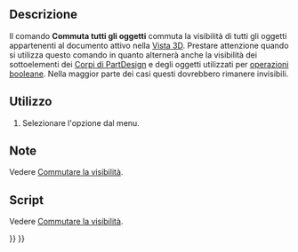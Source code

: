<languages/>

{{Docnav/it
|[[Std_SelectVisibleObjects/it|Seleziona gli oggetti visibili]]
|[[Std_ShowObjects/it|Mostra tuttti gli oggetti]]
|[[Std_View_Menu/it|Menu Visualizza]]
|IconL=Std_SelectVisibleObjects.svg
|IconR=Std_ShowObjects.svg
|IconC=Freecad.svg
}}

{{GuiCommand/it
|Name=Std ToggleObjects
|Name/it=Commuta tutti gli oggetti
|MenuLocation=Visualizza → Visibilità → Commuta tutti gli oggetti
|Workbenches=Tutti
|SeeAlso=[[Std_ToggleVisibility/it|Mostra/Nascondi]], [[Std_ShowSelection/it|Mostra la selezione]], [[Std_HideSelection/it|Nascondi la selezione]], [[Std_ShowObjects/it|Mostra tutti gli oggetti]], [[Std_HideObjects/it|Nascondi tutti gli oggetti]]
}}

<span id="Description"></span>
==Descrizione==

Il comando '''Commuta tutti gli oggetti''' commuta la visibilità di tutti gli oggetti appartenenti al documento attivo nella [[3D_view/it|Vista 3D]]. Prestare attenzione quando si utilizza questo comando in quanto alternerà anche la visibilità dei sottoelementi dei [[PartDesign_Body/it|Corpi di PartDesign]] e degli oggetti utilizzati per [[Part_Boolean/it|operazioni booleane]]. Nella maggior parte dei casi questi dovrebbero rimanere invisibili.

<span id="Usage"></span>
==Utilizzo==

# Selezionare l'opzione {{MenuCommand|Visualizza → Visibilità → [[Image:Std_ToggleObjects.svg|16px]] Commuta tutti gli oggetti}} dal menu.

<span id="Notes"></span>
==Note==

Vedere [[Std_ToggleVisibility/it#Note|Commutare la visibilità]].

<span id="Scripting"></span>
==Script==

Vedere [[Std_ToggleVisibility/it#Script|Commutare la visibilità]].


{{Docnav/it
|[[Std_SelectVisibleObjects/it|Seleziona gli oggetti visibili]]
|[[Std_ShowObjects/it|Mostra tuttti gli oggetti]]
|[[Std_View_Menu/it|Menu Visualizza]]
|IconL=Std_SelectVisibleObjects.svg
|IconR=Std_ShowObjects.svg
|IconC=Freecad.svg
}}

{{Std_Base_navi{{#translation:}}}}
{{Userdocnavi{{#translation:}}}}